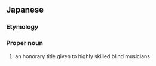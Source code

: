 ==Japanese==
{{ja-kanjitab|けん|ぎょう|yomi=o}}

===Etymology===
{{rfe|lang=ja}}

===Proper noun===
{{ja-pos|proper|けんぎょう|kyu=檢校}}

# an honorary title given to highly skilled blind musicians